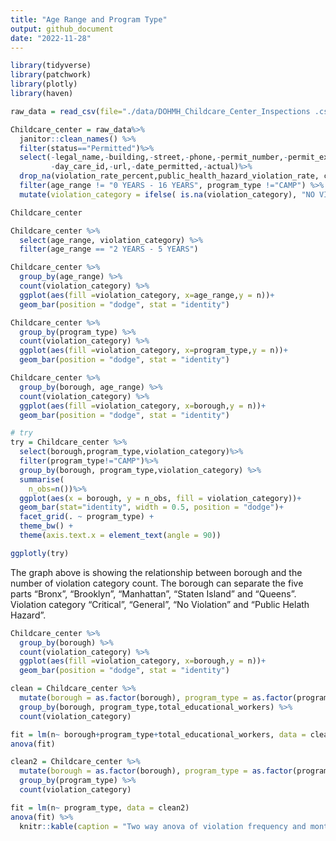 ```yaml
---
title: "Age Range and Program Type"
output: github_document
date: "2022-11-28"
---
```


```r
library(tidyverse)
library(patchwork)
library(plotly)
library(haven)
```

```r
raw_data = read_csv(file="./data/DOHMH_Childcare_Center_Inspections .csv")
```

```r
Childcare_center = raw_data%>%
  janitor::clean_names() %>%
  filter(status=="Permitted")%>%
  select(-legal_name,-building,-street,-phone,-permit_number,-permit_expiration,
         -day_care_id,-url,-date_permitted,-actual)%>%
  drop_na(violation_rate_percent,public_health_hazard_violation_rate, critical_violation_rate, violation_status, age_range) %>% 
  filter(age_range != "0 YEARS - 16 YEARS", program_type !="CAMP") %>% 
  mutate(violation_category = ifelse( is.na(violation_category), "NO VIOLATION", violation_category))

Childcare_center
```


```r
Childcare_center %>% 
  select(age_range, violation_category) %>% 
  filter(age_range == "2 YEARS - 5 YEARS") 
```

```r
Childcare_center %>% 
  group_by(age_range) %>% 
  count(violation_category) %>% 
  ggplot(aes(fill =violation_category, x=age_range,y = n))+
  geom_bar(position = "dodge", stat = "identity")
```

```r
Childcare_center %>% 
  group_by(program_type) %>% 
  count(violation_category) %>% 
  ggplot(aes(fill =violation_category, x=program_type,y = n))+
  geom_bar(position = "dodge", stat = "identity")
```

```r
Childcare_center %>% 
  group_by(borough, age_range) %>% 
  count(violation_category) %>% 
  ggplot(aes(fill =violation_category, x=borough,y = n))+
  geom_bar(position = "dodge", stat = "identity")
```

```r
# try
try = Childcare_center %>% 
  select(borough,program_type,violation_category)%>%
  filter(program_type!="CAMP")%>%
  group_by(borough, program_type,violation_category) %>% 
  summarise(
    n_obs=n())%>%
  ggplot(aes(x = borough, y = n_obs, fill = violation_category))+
  geom_bar(stat="identity", width = 0.5, position = "dodge")+
  facet_grid(. ~ program_type) +
  theme_bw() +
  theme(axis.text.x = element_text(angle = 90))

ggplotly(try) 
```
The graph above is showing the relationship between borough and the number of violation category count. The borough can separate the five parts "Bronx", "Brooklyn", "Manhattan", "Staten Island" and "Queens". Violation category "Critical", "General", "No Violation" and "Public Helath Hazard".
```r
Childcare_center %>% 
  group_by(borough) %>% 
  count(violation_category) %>% 
  ggplot(aes(fill =violation_category, x=borough,y = n))+
  geom_bar(position = "dodge", stat = "identity")
```



```r
clean = Childcare_center %>% 
  mutate(borough = as.factor(borough), program_type = as.factor(program_type)) %>%
  group_by(borough, program_type,total_educational_workers) %>% 
  count(violation_category)

fit = lm(n~ borough+program_type+total_educational_workers, data = clean)
anova(fit)
```

```r
clean2 = Childcare_center %>% 
  mutate(borough = as.factor(borough), program_type = as.factor(program_type)) %>%
  group_by(program_type) %>% 
  count(violation_category)

fit = lm(n~ program_type, data = clean2)
anova(fit) %>% 
  knitr::kable(caption = "Two way anova of violation frequency and month")
```

